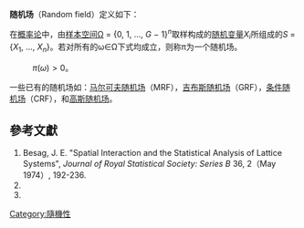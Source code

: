 '''随机场'''（Random field）定义如下：

在[[概率论|概率论]]中，由[[样本空间|样本空间]]Ω = {0, 1, ..., ''G'' − 1}<sup>''n''</sup>取样构成的[[随机变量|随机变量]]''X''<sub>''i''</sub>所组成的''S'' = {''X''<sub>1</sub>, ..., ''X''<sub>''n''</sub>}。若对所有的ω∈Ω下式均成立，则称π为一个随机场。

: <math>\pi(\omega)>0</math>。

一些已有的随机场如：[[马尔可夫网络|马尔可夫随机场]]（MRF），[[吉布斯随机场|吉布斯随机场]]（GRF），[[條件隨機域|条件随机场]]（CRF），和[[高斯随机场|高斯随机场]]。

==參考文獻==
{{refbegin}}
#Besag, J. E. "Spatial Interaction and the Statistical Analysis of Lattice Systems", ''Journal of Royal Statistical Society: Series B'' 36, 2（May 1974）, 192-236.
#{{cite book | author=Adler, RJ & Taylor, Jonathan | title=Random Fields and Geometry | publisher=Springer | year=2007 | isbn=978-0-387-48112-8}}
#{{cite book | author=Khoshnevisan | title=Multiparameter Processes - An Introduction to Random Fields | publisher=Springer | year=2002 | isbn=0-387-95459-7}}
{{refend}}

{{Stochastic processes}}

[[Category:隨機性|Category:隨機性]]